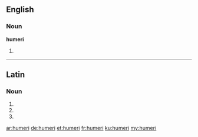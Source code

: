 ==English==

===Noun===
'''humeri'''

# {{context|anatomy|lang=en}} {{plural of|humerus}}

----

==Latin==

===Noun===
{{la-noun-form|humerī}}

# {{inflection of|humerus||nom|p|lang=la}}
# {{inflection of|humerus||gen|s|lang=la}}
# {{inflection of|humerus||voc|p|lang=la}}

[[ar:humeri]]
[[de:humeri]]
[[et:humeri]]
[[fr:humeri]]
[[ku:humeri]]
[[my:humeri]]